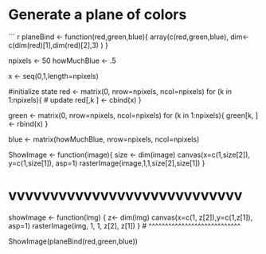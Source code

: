 # Generate a plane of colors
``` r

planeBind <- function(red,green,blue){
  array(c(red,green,blue), 
        dim<-c(dim(red)[1],dim(red)[2],3) )
}


npixels <- 50
howMuchBlue <- .5

x <- seq(0,1,length=npixels)

#initialize state
red <- matrix(0, nrow=npixels, ncol=npixels)
for (k in 1:npixels){
  # update
  red[,k ] <- cbind(x)
}

green <- matrix(0, nrow=npixels, ncol=npixels)
for (k in 1:npixels){
    green[k, ] <- rbind(x)
}

blue <- matrix(howMuchBlue, 
               nrow=npixels,
               ncol=npixels)

ShowImage <- function(image){
 size <- dim(image) 
 canvas(x=c(1,size[2]), y=c(1,size[1]), asp=1)
 rasterImage(image,1,1,size[2],size[1]) 
 } 

# vvvvvvvvvvvvvvvvvvvvvvvvvvvv
showImage <- function(img) {
  z<- dim(img)
  canvas(x=c(1, z[2]),y=c(1,z[1]), asp=1)
  rasterImage(img, 1, 1, z[2], z[1])
 }
# ^^^^^^^^^^^^^^^^^^^^^^^^^^^^
               
               
ShowImage(planeBind(red,green,blue))
